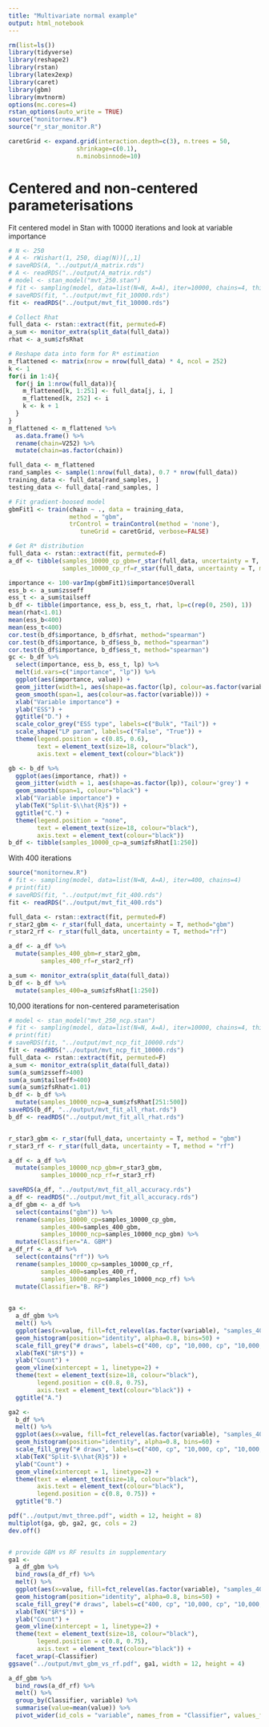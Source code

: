 ```yaml
---
title: "Multivariate normal example"
output: html_notebook
---
```


```r
rm(list=ls())
library(tidyverse)
library(reshape2)
library(rstan)
library(latex2exp)
library(caret)
library(gbm)
library(mvtnorm)
options(mc.cores=4)
rstan_options(auto_write = TRUE)
source("monitornew.R")
source("r_star_monitor.R")

caretGrid <- expand.grid(interaction.depth=c(3), n.trees = 50,
                   shrinkage=c(0.1),
                   n.minobsinnode=10)
```

# Centered and non-centered parameterisations
Fit centered model in Stan with 10000 iterations and look at variable importance
```r
# N <- 250
# A <- rWishart(1, 250, diag(N))[,,1]
# saveRDS(A, "../output/A_matrix.rds")
# A <- readRDS("../output/A_matrix.rds")
# model <- stan_model("mvt_250.stan")
# fit <- sampling(model, data=list(N=N, A=A), iter=10000, chains=4, thin=5)
# saveRDS(fit, "../output/mvt_fit_10000.rds")
fit <- readRDS("../output/mvt_fit_10000.rds")

# Collect Rhat
full_data <- rstan::extract(fit, permuted=F)
a_sum <- monitor_extra(split_data(full_data))
rhat <- a_sum$zfsRhat

# Reshape data into form for R* estimation
m_flattened <- matrix(nrow = nrow(full_data) * 4, ncol = 252)
k <- 1
for(i in 1:4){
  for(j in 1:nrow(full_data)){
    m_flattened[k, 1:251] <- full_data[j, i, ]
    m_flattened[k, 252] <- i
    k <- k + 1
  }
}
m_flattened <- m_flattened %>% 
  as.data.frame() %>% 
  rename(chain=V252) %>% 
  mutate(chain=as.factor(chain))

full_data <- m_flattened
rand_samples <- sample(1:nrow(full_data), 0.7 * nrow(full_data))
training_data <- full_data[rand_samples, ]
testing_data <- full_data[-rand_samples, ]

# Fit gradient-boosed model
gbmFit1 <- train(chain ~ ., data = training_data, 
                 method = "gbm",
                 trControl = trainControl(method = 'none'), 
                    tuneGrid = caretGrid, verbose=FALSE)

# Get R* distribution
full_data <- rstan::extract(fit, permuted=F)
a_df <- tibble(samples_10000_cp_gbm=r_star(full_data, uncertainty = T, method="gbm"),
               samples_10000_cp_rf=r_star(full_data, uncertainty = T, method="rf"))

importance <- 100-varImp(gbmFit1)$importance$Overall
ess_b <- a_sum$zsseff
ess_t <- a_sum$tailseff
b_df <- tibble(importance, ess_b, ess_t, rhat, lp=c(rep(0, 250), 1))
mean(rhat<1.01)
mean(ess_b<400)
mean(ess_t<400)
cor.test(b_df$importance, b_df$rhat, method="spearman")
cor.test(b_df$importance, b_df$ess_b, method="spearman")
cor.test(b_df$importance, b_df$ess_t, method="spearman")
gc <- b_df %>%
  select(importance, ess_b, ess_t, lp) %>% 
  melt(id.vars=c("importance", "lp")) %>% 
  ggplot(aes(importance, value)) +
  geom_jitter(width=1, aes(shape=as.factor(lp), colour=as.factor(variable))) +
  geom_smooth(span=1, aes(colour=as.factor(variable))) +
  xlab("Variable importance") +
  ylab("ESS") +
  ggtitle("D.") +
  scale_color_grey("ESS type", labels=c("Bulk", "Tail")) +
  scale_shape("LP param", labels=c("False", "True")) +
  theme(legend.position = c(0.85, 0.6),
        text = element_text(size=18, colour="black"),
        axis.text = element_text(colour="black"))

gb <- b_df %>%
  ggplot(aes(importance, rhat)) +
  geom_jitter(width = 1, aes(shape=as.factor(lp)), colour='grey') +
  geom_smooth(span=1, colour="black") +
  xlab("Variable importance") +
  ylab(TeX("Split-$\\hat{R}$")) +
  ggtitle("C.") +
  theme(legend.position = "none",
        text = element_text(size=18, colour="black"),
        axis.text = element_text(colour="black"))
b_df <- tibble(samples_10000_cp=a_sum$zfsRhat[1:250])
```

With 400 iterations
```r
source("monitornew.R")
# fit <- sampling(model, data=list(N=N, A=A), iter=400, chains=4)
# print(fit)
# saveRDS(fit, "../output/mvt_fit_400.rds")
fit <- readRDS("../output/mvt_fit_400.rds")

full_data <- rstan::extract(fit, permuted=F)
r_star2_gbm <- r_star(full_data, uncertainty = T, method="gbm")
r_star2_rf <- r_star(full_data, uncertainty = T, method="rf")

a_df <- a_df %>%
  mutate(samples_400_gbm=r_star2_gbm,
         samples_400_rf=r_star2_rf)

a_sum <- monitor_extra(split_data(full_data))
b_df <- b_df %>%
  mutate(samples_400=a_sum$zfsRhat[1:250])
```

10,000 iterations for non-centered parameterisation
```r
# model <- stan_model("mvt_250_ncp.stan")
# fit <- sampling(model, data=list(N=N, A=A), iter=10000, chains=4, thin=5)
# print(fit)
# saveRDS(fit, "../output/mvt_ncp_fit_10000.rds")
fit <- readRDS("../output/mvt_ncp_fit_10000.rds")
full_data <- rstan::extract(fit, permuted=F)
a_sum <- monitor_extra(split_data(full_data))
sum(a_sum$zsseff>400)
sum(a_sum$tailseff>400)
sum(a_sum$zfsRhat<1.01)
b_df <- b_df %>%
  mutate(samples_10000_ncp=a_sum$zfsRhat[251:500])
saveRDS(b_df, "../output/mvt_fit_all_rhat.rds")
b_df <- readRDS("../output/mvt_fit_all_rhat.rds")


r_star3_gbm <- r_star(full_data, uncertainty = T, method = "gbm")
r_star3_rf <- r_star(full_data, uncertainty = T, method = "rf")

a_df <- a_df %>%
  mutate(samples_10000_ncp_gbm=r_star3_gbm,
         samples_10000_ncp_rf=r_star3_rf)

saveRDS(a_df, "../output/mvt_fit_all_accuracy.rds")
a_df <- readRDS("../output/mvt_fit_all_accuracy.rds")
a_df_gbm <- a_df %>%
  select(contains("gbm")) %>% 
  rename(samples_10000_cp=samples_10000_cp_gbm,
         samples_400=samples_400_gbm,
         samples_10000_ncp=samples_10000_ncp_gbm) %>% 
  mutate(Classifier="A. GBM")
a_df_rf <- a_df %>%
  select(contains("rf")) %>% 
  rename(samples_10000_cp=samples_10000_cp_rf,
         samples_400=samples_400_rf,
         samples_10000_ncp=samples_10000_ncp_rf) %>% 
  mutate(Classifier="B. RF")
  

ga <- 
  a_df_gbm %>% 
  melt() %>% 
  ggplot(aes(x=value, fill=fct_relevel(as.factor(variable), "samples_400", "samples_10000_cp", "samples_10000_ncp"))) +
  geom_histogram(position="identity", alpha=0.8, bins=50) +
  scale_fill_grey("# draws", labels=c("400, cp", "10,000, cp", "10,000, ncp")) +
  xlab(TeX("$R*$")) +
  ylab("Count") +
  geom_vline(xintercept = 1, linetype=2) +
  theme(text = element_text(size=18, colour="black"),
        legend.position = c(0.8, 0.75),
        axis.text = element_text(colour="black")) +
  ggtitle("A.")

ga2 <- 
  b_df %>% 
  melt() %>% 
  ggplot(aes(x=value, fill=fct_relevel(as.factor(variable), "samples_400", "samples_10000_cp", "samples_10000_ncp"))) +
  geom_histogram(position="identity", alpha=0.8, bins=60) +
  scale_fill_grey("# draws", labels=c("400, cp", "10,000, cp", "10,000, ncp")) +
  xlab(TeX("Split-$\\hat{R}$")) +
  ylab("Count") +
  geom_vline(xintercept = 1, linetype=2) +
  theme(text = element_text(size=18, colour="black"),
        axis.text = element_text(colour="black"),
        legend.position = c(0.8, 0.75)) +
  ggtitle("B.")

pdf("../output/mvt_three.pdf", width = 12, height = 8)
multiplot(ga, gb, ga2, gc, cols = 2)
dev.off()


# provide GBM vs RF results in supplementary
ga1 <- 
  a_df_gbm %>% 
  bind_rows(a_df_rf) %>% 
  melt() %>% 
  ggplot(aes(x=value, fill=fct_relevel(as.factor(variable), "samples_400", "samples_10000_cp", "samples_10000_ncp"))) +
  geom_histogram(position="identity", alpha=0.8, bins=50) +
  scale_fill_grey("# draws", labels=c("400, cp", "10,000, cp", "10,000, ncp")) +
  xlab(TeX("$R*$")) +
  ylab("Count") +
  geom_vline(xintercept = 1, linetype=2) +
  theme(text = element_text(size=18, colour="black"),
        legend.position = c(0.8, 0.75),
        axis.text = element_text(colour="black")) +
  facet_wrap(~Classifier)
ggsave("../output/mvt_gbm_vs_rf.pdf", ga1, width = 12, height = 4)

a_df_gbm %>% 
  bind_rows(a_df_rf) %>% 
  melt() %>% 
  group_by(Classifier, variable) %>% 
  summarise(value=mean(value)) %>% 
  pivot_wider(id_cols = "variable", names_from = "Classifier", values_from = "value")
```

